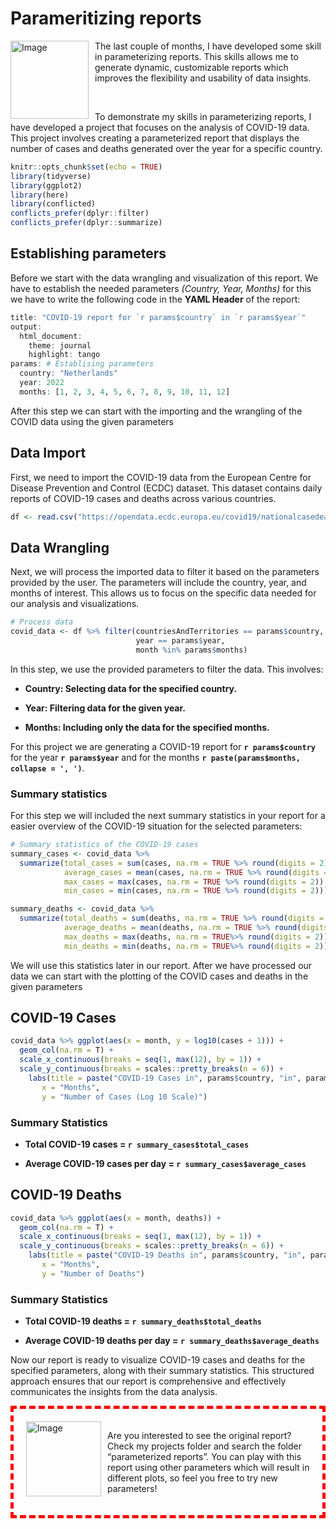 # Parameritizing reports

<div>
  <img src="https://external-content.duckduckgo.com/iu/?u=https%3A%2F%2Fi.pinimg.com%2Foriginals%2Fae%2F38%2Fd8%2Fae38d86aed80887181d9d572041c4fc6.png&f=1&nofb=1&ipt=fea15f75189791247da7f564cc5044725d677e2c7f1c732117331821eb90b145&ipo=images" alt="Image" style="width: 125px; float: left; margin-right: 10px;">
  <p> The last couple of months, I have developed some skill in parameterizing reports. This skills allows me to generate dynamic, customizable reports which improves the flexibility and usability of data insights. </p>
  <br>
  <p> To demonstrate my skills in parameterizing reports, I have developed a project that focuses on the analysis of COVID-19 data. This project involves creating a parameterized report that displays the number of cases and deaths generated over the year for a specific country. </p>
</div>

```r
knitr::opts_chunk$set(echo = TRUE)
library(tidyverse)
library(ggplot2)
library(here)
library(conflicted)
conflicts_prefer(dplyr::filter)
conflicts_prefer(dplyr::summarize)
```

## Establishing parameters 

Before we start with the data wrangling and visualization of this report. We have to establish the needed parameters *(Country, Year, Months)* for this we have to write the following code in the **YAML Header** of the report:

```r
title: "COVID-19 report for `r params$country` in `r params$year`"
output:
  html_document:
    theme: journal
    highlight: tango
params: # Establising parameters
  country: "Netherlands"
  year: 2022
  months: [1, 2, 3, 4, 5, 6, 7, 8, 9, 10, 11, 12]
```

After this step we can start with the importing and the wrangling of the COVID data using the given parameters

## Data Import 

First, we need to import the COVID-19 data from the European Centre for Disease Prevention and Control (ECDC) dataset. This dataset contains daily reports of COVID-19 cases and deaths across various countries.

```r
df <- read.csv("https://opendata.ecdc.europa.eu/covid19/nationalcasedeath_eueea_daily_ei/csv", na.strings = "", fileEncoding="UTF-8-BOM")

```

## Data Wrangling

Next, we will process the imported data to filter it based on the parameters provided by the user. The parameters will include the country, year, and months of interest. This allows us to focus on the specific data needed for our analysis and visualizations.

```r
# Process data
covid_data <- df %>% filter(countriesAndTerritories == params$country,
                            year == params$year,
                            month %in% params$months)
```

In this step, we use the provided parameters to filter the data. This involves:

-   **Country: Selecting data for the specified country.**

-   **Year: Filtering data for the given year.**

-   **Months: Including only the data for the specified months.**

For this project we are generating a COVID-19 report for **`r params$country`** for the year **`r params$year`** and for the months **`r paste(params$months, collapse = ', ')`**.

### Summary statistics

For this step we will included the next summary statistics in your report for a easier overview of the COVID-19 situation for the selected parameters:

```r
# Summary statistics of the COVID-19 cases
summary_cases <- covid_data %>%
  summarize(total_cases = sum(cases, na.rm = TRUE %>% round(digits = 2)),
            average_cases = mean(cases, na.rm = TRUE %>% round(digits = 2)),
            max_cases = max(cases, na.rm = TRUE %>% round(digits = 2)),
            min_cases = min(cases, na.rm = TRUE %>% round(digits = 2)))

summary_deaths <- covid_data %>%
  summarize(total_deaths = sum(deaths, na.rm = TRUE %>% round(digits = 2)),
            average_deaths = mean(deaths, na.rm = TRUE %>% round(digits = 2)),
            max_deaths = max(deaths, na.rm = TRUE%>% round(digits = 2)),
            min_deaths = min(deaths, na.rm = TRUE%>% round(digits = 2)))
```

We will use this statistics later in our report. After we have processed our data we can start with the plotting of the COVID cases and deaths in the given parameters

## COVID-19 Cases

```r
covid_data %>% ggplot(aes(x = month, y = log10(cases + 1))) +
  geom_col(na.rm = T) +
  scale_x_continuous(breaks = seq(1, max(12), by = 1)) +
  scale_y_continuous(breaks = scales::pretty_breaks(n = 6)) +
    labs(title = paste("COVID-19 Cases in", params$country, "in", params$year),
       x = "Months",
       y = "Number of Cases (Log 10 Scale)")
```

### Summary Statistics

-   **Total COVID-19 cases = `r summary_cases$total_cases`**

-   **Average COVID-19 cases per day = `r summary_cases$average_cases`**

## COVID-19 Deaths

```r
covid_data %>% ggplot(aes(x = month, deaths)) +
  geom_col(na.rm = T) +
  scale_x_continuous(breaks = seq(1, max(12), by = 1)) +
  scale_y_continuous(breaks = scales::pretty_breaks(n = 6)) +
    labs(title = paste("COVID-19 Deaths in", params$country, "in", params$year),
       x = "Months",
       y = "Number of Deaths")
```

### Summary Statistics

-   **Total COVID-19 deaths = `r summary_deaths$total_deaths`**

-   **Average COVID-19 deaths per day = `r summary_deaths$average_deaths`**

Now our report is ready to visualize COVID-19 cases and deaths for the specified parameters, along with their summary statistics. This structured approach ensures that our report is comprehensive and effectively communicates the insights from the data analysis.

<div style="border: 5px dashed #FF0000; padding: 20px;">
  <img src="https://external-content.duckduckgo.com/iu/?u=https%3A%2F%2Fi.pinimg.com%2Foriginals%2Fae%2F38%2Fd8%2Fae38d86aed80887181d9d572041c4fc6.png&f=1&nofb=1&ipt=fea15f75189791247da7f564cc5044725d677e2c7f1c732117331821eb90b145&ipo=images" alt="Image" style="width: 120px; float: left; margin-right: 10px;">
  <p> Are you interested to see the original report? Check my projects folder and search the folder "parameterized reports". You can play with this report using other parameters which will result in different plots, so feel you free to try new parameters! </p>
</div>
